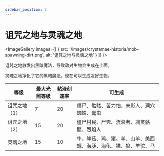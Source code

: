 ```yaml
---
sidebar_position: 3
---
```



# 诅咒之地与灵魂之地

<ImageGallery images={[
  { src: '/images/crystamae-historia/mob-spawning-dirt.png', alt: '诅咒之地与灵魂之地' }
]} />

诅咒之地散发出黑暗魔法，导致敌对生物会生成在上面。

灵魂之地净化了它的黑暗魔法，现在可以生成友好生物。

| 等级 | 最大光照等级 | 粘液刻速率 | 可生成 |
| --- | --- | --- | --- |
| 诅咒之地（1） | 7 | 20 | 僵尸、骷髅、苦力怕、末影人、洞穴蜘蛛、蠹虫 |
| 诅咒之地（2） | 15 | 20 | 僵尸村民、尸壳、流浪者、凋灵骷髅、烈焰人 |
| 灵魂之地 | 15 | 10 | 牛、眸菇、鸡、猪、羊、山羊、美西螈、海豚、海龟、猫、狼、羊驼、马 |
